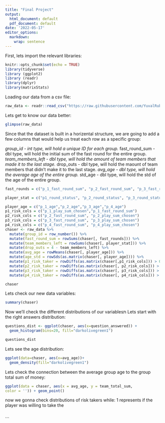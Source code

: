 ---
title: "Final Project"
output:
  html_document: default
  pdf_document: default
date: '2022-05-17'
editor_options:
  markdown:
    wrap: sentence
---

First, lets import the relevant libraries:

```{r setup, include=FALSE}
knitr::opts_chunk$set(echo = TRUE)
library(tidyverse)
library (ggplot2)
library (readr)
library(dplyr)
library(matrixStats)
```

Loading our data from a csv file:

```{r}
raw_data <- readr::read_csv("https://raw.githubusercontent.com/YuvalRubinstein99/Data_Analytics_Course/main/The_Chase__Dataset.csv")
```

Lets get to know our data better:

```{r}
glimpse(raw_data)
```

Since that the dataset is built in a horizental structure, we are going to add a few columns that would help us treat each row as a specific group:

*group_id - int type, will hold a unique ID for each group.* fast_round_sum - dbl type, will hold the initial sum of the fast round for the entire group.
*team_members_left - dbl type, will hold the amount of team members that made it to the last stage.* drop_outs - dbl type, will hold the maount of team members that didn't make it to the last stage.
*avg_age - dbl type, will hold the average age of the entire group.* std_age - dbl type, will hold the std of the age of the entire group.

```{r}
fast_rounds = c("p_1_fast_round_sum", "p_2_fast_round_sum", "p_3_fast_round_sum","p_4_fast_round_sum")

player_stat = c("p1_round_status", "p_2_round_status", "p_3_round_status", "p_4_round_status")

player_age = c("p_1_age","p_2_age","p_3_age","p_4_age")
p1_risk_cols = c("p_1_play_sum_chosen","p_1_fast_round_sum")
p2_risk_cols = c("p_2_fast_round_sum", "p_2_play_sum_chosen") 
p3_risk_cols = c("p_3_fast_round_sum", "p_3_play_sum_chosen") 
p4_risk_cols = c("p_4_fast_round_sum", "p_4_play_sum_chosen") 
chaser <- raw_data %>%
  mutate(group_id = row_number()) %>%
  mutate(fast_round_sum = rowSums(chaser[, fast_rounds])) %>% 
  mutate(team_members_left = rowSums(chaser[, player_stat])) %>%
  mutate(drop_outs = 4 - team_members_left) %>%
  mutate(avg_age = rowMeans(chaser[, player_age])) %>%
  mutate(age_std = rowSds(as.matrix(chaser[, player_age]))) %>%
  mutate(p1_risk_taker = rowDiffs(as.matrix(chaser[,p1_risk_cols])) > 0) %>%
  mutate(p2_risk_taker = rowDiffs(as.matrix(chaser[, p2_risk_cols])) > 0) %>%
  mutate(p3_risk_taker = rowDiffs(as.matrix(chaser[, p3_risk_cols])) > 0) %>%
  mutate(p4_risk_taker = rowDiffs(as.matrix(chaser[, p4_risk_cols])) > 0) 

chaser

```

Lets check our new data variables:

```{r}
summary(chaser)
```

Now we'll check the different distributions of our variablesת Lets start with the right answers distribution:

```{r}

questions_dist <- ggplot(chaser, aes(x=question_answered)) +
  geom_histogram(bins=20, fill="darkolivegreen1")

questions_dist

```

Lets see the age distribution:

```{r}
ggplot(data=chaser, aes(x=avg_age))+
  geom_density(fill="darkolivegreen1")
```

Lets check the connection between the average group age to the group total sum of money:

```{r}
ggplot(data = chaser, aes(x = avg_age, y = team_total_sum,
color = '')) + geom_point()

```


now we gonna check distributions of risk takers while:
1 represents if the player was willing to take the 
```{r risk taking}

```
\`\`\`
